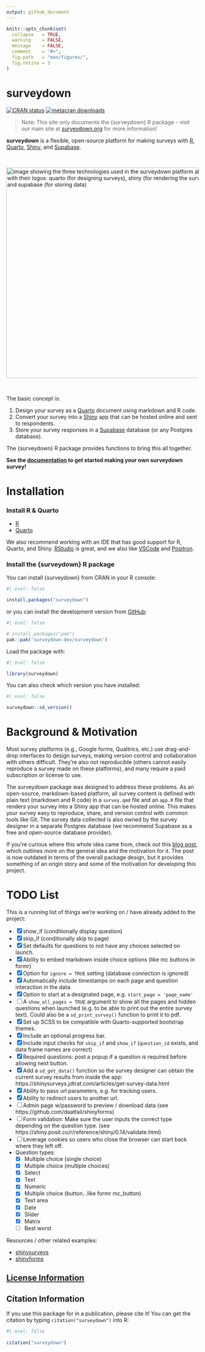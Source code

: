 ```yaml
---
output: github_document
---
```


<!-- README.md is generated from README.Rmd. Please edit this file -->

```r
knitr::opts_chunk$set(
  collapse   = TRUE,
  warning    = FALSE,
  message    = FALSE,
  comment    = "#>",
  fig.path   = "man/figures/",
  fig.retina = 3
)
```

# surveydown

<!-- badges: start -->
[![CRAN
status](https://www.r-pkg.org/badges/version/surveydown)](https://CRAN.R-project.org/package=surveydown)
[![metacran downloads](https://cranlogs.r-pkg.org/badges/grand-total/surveydown)](https://cran.r-project.org/package=surveydown)
<!-- badges: end -->

> Note: This site only documents the {surveydown} R package - visit our main site at [surveydown.org](https://surveydown.org) for more information!

**surveydown** is a flexible, open-source platform for making surveys with [R](https://www.r-project.org/), [Quarto](https://quarto.org/), [Shiny](https://shiny.posit.co/), and [Supabase](https://supabase.com/).

<br>
<div align="center">
  <img src='man/figures/technologies.png' width="550px" alt="image showing the three technologies used in the surveydown platform along with their logos: quarto (for designing surveys), shiny (for rendering the survey), and supabase (for storing data)"/>
</div>
<br>

The basic concept is:

1. Design your survey as a [Quarto](https://quarto.org/) document using markdown and R code.
2. Convert your survey into a [Shiny](https://shiny.posit.co/) app that can be hosted online and sent to respondents.
3. Store your survey responses in a [Supabase](https://supabase.com/) database (or any Postgres database).

The {surveydown} R package provides functions to bring this all together.

**See the [documentation](https://surveydown.org) to get started making your own surveydown survey!**

# Installation

### Install R & Quarto

- [R](https://CRAN.R-project.org/)
- [Quarto](https://quarto.org/)

We also recommend working with an IDE that has good support for R, Quarto, and Shiny. [RStudio](https://posit.co/products/open-source/rstudio/) is great, and we also like [VSCode](https://code.visualstudio.com/) and [Positron](https://github.com/posit-dev/positron).

### Install the {surveydown} R package

You can install {surveydown} from CRAN in your R console:

```r
#| eval: false

install.packages("surveydown")
```

or you can install the development version from [GitHub](https://github.com/surveydown-dev/surveydown):

```r
#| eval: false

# install.packages("pak")
pak::pak('surveydown-dev/surveydown')
```

Load the package with:

```r
#| eval: false

library(surveydown)
```

You can also check which version you have installed:

```r
#| eval: false

surveydown::sd_version()
```

# Background & Motivation

Most survey platforms (e.g., Google forms, Qualtrics, etc.) use drag-and-drop interfaces to design surveys, making version control and collaboration with others difficult. They're also not reproducible (others cannot easily reproduce a survey made on these platforms), and many require a paid subscription or license to use.

The surveydown package was designed to address these problems. As an open-source, markdown-based platform, all survey content is defined with plain text (markdown and R code) in a `survey.qmd` file and an `app.R` file that renders your survey into a Shiny app that can be hosted online. This makes your survey easy to reproduce, share, and version control with common tools like Git. The survey data collected is also owned by the survey designer in a separate Postgres database (we recommend Supabase as a free and open-source database provider).

If you're curious where this whole idea came from, check out this [blog post](https://www.jhelvy.com/blog/2023-04-06-markdown-surveys/), which outlines more on the general idea and the motivation for it. The post is now outdated in terms of the overall package design, but it provides something of an origin story and some of the motivation for developing this project.

# TODO List

This is a running list of things we're working on / have already added to the project:

- [x] show_if (conditionally display question)
- [x] skip_if (conditionally skip to page)
- [x] Set defaults for questions to not have any choices selected on launch.
- [x] Ability to embed markdown inside choice options (like mc buttons in formr)
- [x] Option for `ignore = TRUE` setting (database connection is ignored)
- [x] Automatically include timestamps on each page and question interaction in the data
- [x] Option to start at a designated page, e.g. `start_page = 'page_name'`
- [ ] A `show_all_pages = TRUE` argument to show all the pages and hidden questions when launched (e.g. to be able to print out the entire survey text). Could also be a `sd_print_survey()` function to print it to pdf.
- [x] Set up SCSS to be compatible with Quarto-supported bootstrap themes.
- [x] Include an optional progress bar.
- [x] Include input checks for `skip_if` and `show_if` (`question_id` exists, and data frame names are correct)
- [x] Required questions: post a popup if a question is required before allowing next button.
- [x] Add a `sd_get_data()` function so the survey designer can obtain the current survey results from inside the app: https://shinysurveys.jdtrat.com/articles/get-survey-data.html
- [x] Ability to pass url parameters, e.g. for tracking users.
- [x] Ability to redirect users to another url.
- [ ] Admin page w/password to preview / download data (see https://github.com/daattali/shinyforms)
- [ ] Form validation: Make sure the user inputs the correct type depending on the question type. (see https://shiny.posit.co/r/reference/shiny/0.14/validate.html)
- [ ] Leverage cookies so users who close the browser can start back where they left off.
- Question types:
  - [x] Multiple choice (single choice)
  - [x] Multiple choice (multiple choices)
  - [x] Select
  - [x] Text
  - [x] Numeric
  - [x] Multiple choice (button...like formr mc_button)
  - [x] Text area
  - [x] Date
  - [x] Slider
  - [x] Matrix
  - [ ] Best worst


Resources / other related examples:

- [shinysurveys](https://github.com/jdtrat/shinysurveys)
- [shinyforms](https://github.com/daattali/shinyforms)

## [License Information](https://github.com/surveydown-dev/surveydown/blob/master/LICENSE.md)

## Citation Information

If you use this package for in a publication, please cite it! You can get the citation by typing `citation("surveydown")` into R:

```r
#| eval: false
 
citation("surveydown")
```
